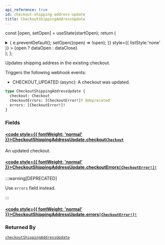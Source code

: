 ```yaml
---
api_reference: true
id: checkout-shipping-address-update
title: CheckoutShippingAddressUpdate
---
```






const [open, setOpen] = useState(startOpen);
return (
<details {...(open ? { open: true } : {})} className="details" style={{ border:'none', boxShadow:'none', background:'var(--ifm-background-color)' }}>
<summary
onClick={(e) => {
e.preventDefault();
setOpen((open) => !open);
}}
style={{ listStyle:'none' }} >
{open ? dataOpen : dataClose}
</summary>
{open && children}
</details>
);
};

Updates shipping address in the existing checkout.

Triggers the following webhook events:

- CHECKOUT_UPDATED (async): A checkout was updated.

```graphql
type CheckoutShippingAddressUpdate {
  checkout: Checkout
  checkoutErrors: [CheckoutError!]! @deprecated
  errors: [CheckoutError!]!
}
```

### Fields

#### [<code style={{ fontWeight: 'normal' }}>CheckoutShippingAddressUpdate.<b>checkout</b></code>](#)<Bullet />[`Checkout`](../../../api-reference/checkout/objects/checkout.mdx) <Badge class="badge badge--secondary" text="object"/> <Badge class="badge badge--secondary" text="checkout"/>

An updated checkout.

#### [<code style={{ fontWeight: 'normal' }}>CheckoutShippingAddressUpdate.<b>checkoutErrors</b></code>](#)<Bullet />[`[CheckoutError!]!`](../../../api-reference/checkout/objects/checkout-error.mdx) <Badge class="badge badge--deprecated badge--secondary" text="deprecated"/> <Badge class="badge badge--secondary" text="non-null"/> <Badge class="badge badge--secondary" text="object"/> <Badge class="badge badge--secondary" text="checkout"/>

:::warning[DEPRECATED]

Use `errors` field instead.

:::

#### [<code style={{ fontWeight: 'normal' }}>CheckoutShippingAddressUpdate.<b>errors</b></code>](#)<Bullet />[`[CheckoutError!]!`](../../../api-reference/checkout/objects/checkout-error.mdx) <Badge class="badge badge--secondary" text="non-null"/> <Badge class="badge badge--secondary" text="object"/> <Badge class="badge badge--secondary" text="checkout"/>

### Returned By

[`checkoutShippingAddressUpdate`](../../../api-reference/checkout/mutations/checkout-shipping-address-update.mdx) <Badge class="badge badge--secondary" text="mutation"/>
